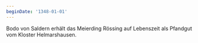 ```yaml
---
beginDate: '1348-01-01'
---
```


Bodo von Saldern erhält das Meierding Rössing auf Lebenszeit als Pfandgut vom
Kloster Helmarshausen.
